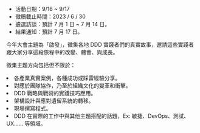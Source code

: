 
- 活動日期：9/16 ~ 9/17
- 徵稿截止時間：2023 / 6 / 30
- 遴選訪談：預計 7 月 1 日 ~ 7 月 14 日。
- 結果通知：預計 7 月 17 日。

今年大會主題為「啟發」，徵集各地 DDD 實踐者們的真實故事，邀請這些實踐者跟大家分享這段旅程中的改變、體會、與成長。

徵集主題方向包括但不限於：

<CustomBulletUl bullet="→ ">
  <li>各產業真實案例，各種成功或踩雷經驗分享。</li>
  <li>對應於團隊協作，乃至於組織文化的變革和衝擊。</li>
  <li>DDD 戰略與戰術的實踐技巧應用。</li>
  <li>架構設計與應對遺留系統的轉移。</li>
  <li>現場撰寫程式。</li>
  <li>
    DDD 在實際的工作中與其他主題搭配的話題，Ex: 敏捷、DevOps、測試、UX……
    等領域。
  </li>
</CustomBulletUl>
